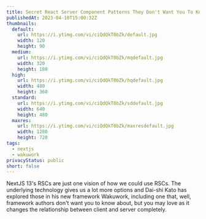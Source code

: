 ```yaml
---
title: Secret React Server Component Patterns They Don't Want You To Know
publishedAt: 2023-04-10T15:00:32Z
thumbnails:
  default:
    url: https://i.ytimg.com/vi/ciQdQkT0bZk/default.jpg
    width: 120
    height: 90
  medium:
    url: https://i.ytimg.com/vi/ciQdQkT0bZk/mqdefault.jpg
    width: 320
    height: 180
  high:
    url: https://i.ytimg.com/vi/ciQdQkT0bZk/hqdefault.jpg
    width: 480
    height: 360
  standard:
    url: https://i.ytimg.com/vi/ciQdQkT0bZk/sddefault.jpg
    width: 640
    height: 480
  maxres:
    url: https://i.ytimg.com/vi/ciQdQkT0bZk/maxresdefault.jpg
    width: 1280
    height: 720
tags:
  - nextjs
  - wakuwork
privacyStatus: public
short: false
---
```


NextJS 13's RSCs are just one vision of how we could use RSCs. The underlying technology gives us a lot more options and Dai-shi Kato has explored those in his new framework Wakuwork, including one that, well, framework authors don't want you to know about, but you may love as it changes the relationship between client and server completely.
